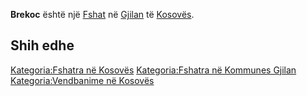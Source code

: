 {{Fshat në Kosovës
 | Emri                = Brekoc
| sqi_N_name = Brekoc
| sqi_N_FULL_NAME_RO = Brekoc
| sqi_N_FULL_NAME_ND_RO = Brekoc
| sqi_N_SORT_NAME_RG = BREKOC
| sqi_N_FULL_NAME_RG = Brekoc
| sqi_N_FULL_NAME_ND_RG = Brekoc
| sqi_V_name = Brekovë
| sqi_V_FULL_NAME_RO = Brekovë Brekovc
| sqi_V_FULL_NAME_ND_RO = Brekove Brekovc
| sqi_V_SORT_NAME_RG = BREKOVE BREKOVC
| sqi_V_FULL_NAME_RG = Brekovë Brekovc
| sqi_V_FULL_NAME_ND_RG = Brekove Brekovc
| srp_N_name = Brekovac
| srp_N_FULL_NAME_RO = Brekovac
| srp_N_FULL_NAME_ND_RO = Brekovac
| srp_N_SORT_NAME_RG = BREKOVAC
| srp_N_FULL_NAME_RG = Brekovac
| srp_N_FULL_NAME_ND_RG = Brekovac
| srp_NS_name = Брековац
| srp_NS_FULL_NAME_RO = Брековац
| srp_NS_FULL_NAME_ND_RO = Брековац
| srp_NS_SORT_NAME_RG = БРЕКОВАЦ
| srp_NS_FULL_NAME_RG = Брековац
| srp_NS_FULL_NAME_ND_RG = Брековац

 | Emri (Rasa dhanore) = 
 | Figura              = 
 | Shteti              = Kosovo
 | Komuna              = Gjilan
 | Kodi postar         = 
 | Sipërfaqja          = 

 | Popullsia           = 

 | Regj. i popullsisë  = 
 | Dend. e popullsisë  = 
 | Faqja zyrtare       = 
 <!--- Koordinatat ----> 
 | Gjerësia            = 42.358611
 | Gjatësia            = 20.405278
 | Lartësia            = 
}}
'''Brekoc''' është një [[Fshat]] në [[Gjilan]] të [[Kosovës]].

<!-- == Gjeografia == -->
<!-- == Historia == -->
<!-- == Demografia == -->
== Shih edhe ==
{{Komuna Gjilan}}
{{Kosovo-Administrata-Cung}}

[[Kategoria:Fshatra në Kosovës]]
[[Kategoria:Fshatra në Kommunes Gjilan]]
[[Kategoria:Vendbanime në Kosovës]]